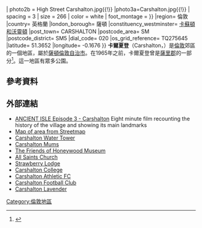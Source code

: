 {{Infobox UK place
|official_name=       Carshalton
|static_image_name        = {{Photomontage
| photo1a = Carshalton 2007.jpg{{!}}
| photo2a = TheSunCarshalton.jpg{{!}}
| photo2b = High Street Carshalton.jpg{{!}}
|photo3a=Carshalton.jpg{{!}}
| spacing = 3
| size = 266
| color = white
| foot_montage =
}}
|region=             倫敦
|country=            英格蘭
|london_borough=     薩頓
|constituency_westminster= [[卡蘇頓和沃靈頓_(英國國會選區)|卡蘇頓和沃靈頓]]
|post_town=          CARSHALTON
|postcode_area=      SM
|postcode_district=  SM5
|dial_code=          020
|os_grid_reference=  TQ275645
|latitude=           51.3652
|longitude=          -0.1676
}}
'''卡爾夏登'''（Carshalton，{{IPAc-en|k|ɑː|ˈ|ʃ|ɔː|l|t|ə|n|}}）是[[倫敦|倫敦]]郊區的一個地區，屬於[[薩頓倫敦自治市|薩頓倫敦自治市]]。在1965年之前，卡爾夏登曾是[[薩里郡|薩里郡]]的一部分<ref>{{cite web |title=London Biodiversity Partnership - audit of rivers document. |url=http://www.lbp.org.uk/02audit_pdfs/22_rivers.pdf |format=PDF |deadurl=yes |archiveurl=https://web.archive.org/web/20070628133602/http://www.lbp.org.uk/02audit_pdfs/22_rivers.pdf |archivedate=2007年6月28日 |accessdate=2016年3月5日 }}</ref>。這一地區有眾多公園。
==參考資料==
{{Reflist}}
==外部連結==
{{commons category|Carshalton}}
* [https://www.youtube.com/watch?v=WFuM2-HOiSQ ANCIENT ISLE Episode 3 - Carshalton]{{Wayback|url=https://www.youtube.com/watch?v=WFuM2-HOiSQ |date=20160310083711 }} Eight minute film recounting the history of the village and showing its main landmarks
* [http://www.streetmap.co.uk/streetmap.dll?G2M?X=527750&Y=164750&A=Y&Z=1 Map of area from Streetmap]{{Wayback|url=http://www.streetmap.co.uk/streetmap.dll?G2M%3FX=527750&Y=164750&A=Y&Z=1 |date=20070930220513 }}
* [http://www.Carshaltonwatertower.co.uk/ Carshalton Water Tower]{{Wayback|url=http://www.carshaltonwatertower.co.uk/ |date=20200818131935 }}
* [https://web.archive.org/web/20150711041459/http://www.carshaltonmums.com/carshaltonmums/Welcome.html Carshalton Mums]
* [http://www.friendsofhoneywood.co.uk/ The Friends of Honeywood Museum]{{Wayback|url=http://www.friendsofhoneywood.co.uk/ |date=20160304231106 }}
* [http://www.carshaltonallsaints.org.uk/ All Saints Church]{{Wayback|url=http://www.carshaltonallsaints.org.uk/ |date=20030804040540 }}
* [https://web.archive.org/web/20110220151743/http://www.strawberrylodge.co.uk/ Strawberry Lodge]
* [http://www.carshalton.ac.uk/ Carshalton College]{{Wayback|url=http://www.carshalton.ac.uk/ |date=20160303065657 }}
* [http://www.carshaltonathletic.co.uk/ Carshalton Athletic FC]{{Wayback|url=http://www.carshaltonathletic.co.uk/ |date=20160927103103 }}
* [http://www.carshaltonfc.co.uk/ Carshalton Football Club]{{Wayback|url=http://www.carshaltonfc.co.uk/ |date=20160305011221 }}
* [http://www.carshaltonlavender.org/ Carshalton Lavender]{{Wayback|url=http://www.carshaltonlavender.org/ |date=20160306054915 }}

[[Category:倫敦地區|Category:倫敦地區]]